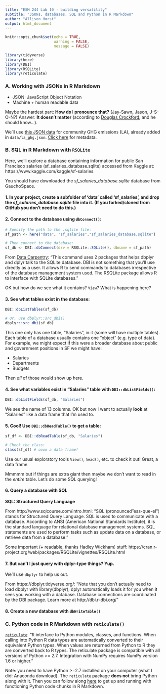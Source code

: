 ```yaml
---
title: "ESM 244 Lab 10 - building versatility"
subtitle: "JSONs, databases, SQL and Python in R Markdown"
author: "Allison Horst"
output: html_document
---
```


```r
knitr::opts_chunk$set(echo = TRUE,
                      warning = FALSE,
                      message = FALSE)

library(tidyverse)
library(here)
library(DBI)
library(RSQLite)
library(reticulate)
```

### A. Working with JSONs in R Markdown

- JSON: JavaScript Object Notation
- Machine + human readable data 

Maybe the hardest part: **How do I pronounce that?** (Jay-Sawn, Jason, J-S-O-N?) 
Answer: **It doesn't matter** (according to [Douglas Crockford](https://www.youtube.com/watch?v=zhVdWQWKRqM), and he should know...).

We'll use [this JSON data](https://data.lacity.org/api/views/kkrh-b4e3/rows.json?accessType=DOWNLOAD) for community GHG emissions (LA), already added in `data/la_ghg.json`. [Click here](https://catalog.data.gov/harvest/object/e909b39d-0671-4fa5-ae43-ddee8ebbd776) for metadata. 

### B. SQL in R Markdown with `RSQLite`

Here, we'll explore a database containing information for public San Francisco salaries (sf_salaries_database.sqlite) accessed from Kaggle at:
https://www.kaggle.com/kaggle/sf-salaries

You should have downloaded the *sf_salaries_database.sqlite* database from GauchoSpace. 

#### 1. In your project, create a subfolder of 'data' called 'sf_salaries', and drop the *sf_salaries_database.sqlite* file into it. (If you forked/cloned from GitHub you don't need to do this.)

#### 2. Connect to the database using `dbConnect()`:
```r
# Specify the path to the .sqlite file:
sf_path <- here("data", "sf_salaries","sf_salaries_database.sqlite")

# Then connect to the database:
sf_db <- DBI::dbConnect(drv = RSQLite::SQLite(), dbname = sf_path)
```

From [Data Carpentry](https://datacarpentry.org/R-ecology-lesson/05-r-and-databases.html): "This command uses 2 packages that helps dbplyr and dplyr talk to the SQLite database. DBI is not something that you’ll use directly as a user. It allows R to send commands to databases irrespective of the database management system used. The RSQLite package allows R to interface with SQLite databases."

OK but how do we see what it contains? `View`? What is happening here? 

#### 3. See what tables exist in the database:
```r
DBI::dbListTables(sf_db)

# Or, use dbplyr::src_dbi()
dbplyr::src_dbi(sf_db)
```

This one only has one table, "Salaries", in it (some will have multiple tables). Each table of a database usually contains one "object" (e.g. type of data). For example, we might expect if this were a broader database about public and government positions in SF we might have:

- Salaries
- Departments
- Budgets

Then *all* of those would show up here. 

#### 4. See what variables exist in "Salaries" table with `DBI::dbListFields()`:
```r
DBI::dbListFields(sf_db, "Salaries")
```

We see the name of 13 columns. OK but now I want to actually **look** at "Salaries" like a data frame that I'm used to.

#### 5. Cool! Use `DBI::dbReadTable()` to get a table:
```r
sf_df <- DBI::dbReadTable(sf_db, "Salaries")

# Check the class:
class(sf_df) # oooo a data frame!
```

Use our usual exploratory tools `View()`, `head()`, etc. to check it out!
Great, a data frame. 

Mmmmm but if things are extra giant then maybe we don't want to read in the *entire* table. Let's do some SQL querying! 

#### 6. Query a database with SQL

**SQL: Structured Query Language**

From http://www.sqlcourse.com/intro.html:
"SQL (pronounced "ess-que-el") stands for Structured Query Language. SQL is used to communicate with a database. According to ANSI (American National Standards Institute), it is the standard language for relational database management systems. SQL statements are used to perform tasks such as update data on a database, or retrieve data from a database."

Some important (+ readable, thanks Hadley Wickham) stuff: https://cran.r-project.org/web/packages/RSQLite/vignettes/RSQLite.html

#### 7. But can't I just query with dplyr-type things? Yup.

We'll use `dbplyr` to help us out. 

From https://dbplyr.tidyverse.org/: "Note that you don’t actually need to load dbplyr with library(dbplyr); dplyr automatically loads it for you when it sees you working with a database. Database connections are coordinated by the DBI package. Learn more at http://dbi.r-dbi.org/"

#### 8. Create a new database with `dbWriteTable()`



### C. Python code in R Markdown with `reticulate()`

[`reticulate`](https://rstudio.github.io/reticulate/): "R interface to Python modules, classes, and functions. When calling into Python R data types are automatically converted to their equivalent Python types. When values are returned from Python to R they are converted back to R types. The reticulate package is compatible with all versions of Python >= 2.7. Integration with NumPy requires NumPy version 1.6 or higher."

Note: you need to have Python >=2.7 installed on your computer (what I did: Anaconda download). The `reticulate` package **does not** bring Python along with it. Then you can follow along [here](https://rstudio.github.io/reticulate/) to get up and running with functioning Python code chunks in R Markdown. 

